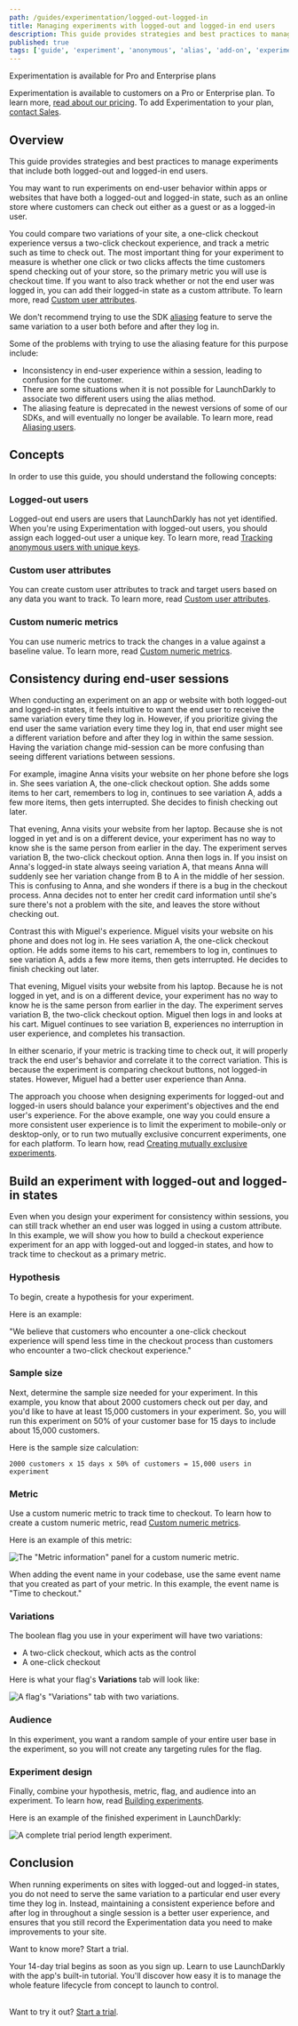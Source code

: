 ```yaml
---
path: /guides/experimentation/logged-out-logged-in
title: Managing experiments with logged-out and logged-in end users
description: This guide provides strategies and best practices to manage experiments that include both logged-out and logged-in end users.
published: true
tags: ['guide', 'experiment', 'anonymous', 'alias', 'add-on', 'experimentation']
---
```


<Callout intent="primary">
<CalloutTitle>Experimentation is available for Pro and Enterprise plans</CalloutTitle>
<CalloutDescription>

Experimentation is available to customers on a Pro or Enterprise plan. To learn more, [read about our pricing](https://launchdarkly.com/pricing/). To add Experimentation to your plan, [contact Sales](https://launchdarkly.com/contact-sales/).

</CalloutDescription>
</Callout>

## Overview

This guide provides strategies and best practices to manage experiments that include both logged-out and logged-in end users.

You may want to run experiments on end-user behavior within apps or websites that have both a logged-out and logged-in state, such as an online store where customers can check out either as a guest or as a logged-in user.

You could compare two variations of your site, a one-click checkout experience versus a two-click checkout experience, and track a metric such as time to check out. The most important thing for your experiment to measure is whether one click or two clicks affects the time customers spend checking out of your store, so the primary metric you will use is checkout time. If you want to also track whether or not the end user was logged in, you can add their logged-in state as a custom attribute. To learn more, read [Custom user attributes](/home/users/custom-attributes).

We don't recommend trying to use the SDK [aliasing](/sdk/features/aliasing-users) feature to serve the same variation to a user both before and after they log in.

Some of the problems with trying to use the aliasing feature for this purpose include:

- Inconsistency in end-user experience within a session, leading to confusion for the customer.
- There are some situations when it is not possible for LaunchDarkly to associate two different users using the alias method.
- The aliasing feature is deprecated in the newest versions of some of our SDKs, and will eventually no longer be available. To learn more, read [Aliasing users](/sdk/features/aliasing-users).

## Concepts

In order to use this guide, you should understand the following concepts:

### Logged-out users

Logged-out end users are users that LaunchDarkly has not yet identified. When you're using Experimentation with logged-out users, you should assign each logged-out user a unique key. To learn more, read [Tracking anonymous users with unique keys](/home/users/anonymous-users#tracking-anonymous-users-with-unique-keys).

### Custom user attributes

You can create custom user attributes to track and target users based on any data you want to track. To learn more, read [Custom user attributes](/home/users/custom-attributes).

### Custom numeric metrics

You can use numeric metrics to track the changes in a value against a baseline value. To learn more, read [Custom numeric metrics](/home/creating-experiments/metrics/custom-numeric).

## Consistency during end-user sessions

When conducting an experiment on an app or website with both logged-out and logged-in states, it feels intuitive to want the end user to receive the same variation every time they log in. However, if you prioritize giving the end user the same variation every time they log in, that end user might see a different variation before and after they log in within the same session. Having the variation change mid-session can be more confusing than seeing different variations between sessions.

For example, imagine Anna visits your website on her phone before she logs in. She sees variation A, the one-click checkout option. She adds some items to her cart, remembers to log in, continues to see variation A, adds a few more items, then gets interrupted. She decides to finish checking out later.

That evening, Anna visits your website from her laptop. Because she is not logged in yet and is on a different device, your experiment has no way to know she is the same person from earlier in the day. The experiment serves variation B, the two-click checkout option. Anna then logs in. If you insist on Anna's logged-in state always seeing variation A, that means Anna will suddenly see her variation change from B to A in the middle of her session. This is confusing to Anna, and she wonders if there is a bug in the checkout process. Anna decides not to enter her credit card information until she's sure there's not a problem with the site, and leaves the store without checking out.

Contrast this with Miguel's experience. Miguel visits your website on his phone and does not log in. He sees variation A, the one-click checkout option. He adds some items to his cart, remembers to log in, continues to see variation A, adds a few more items, then gets interrupted. He decides to finish checking out later.

That evening, Miguel visits your website from his laptop. Because he is not logged in yet, and is on a different device, your experiment has no way to know he is the same person from earlier in the day. The experiment serves variation B, the two-click checkout option. Miguel then logs in and looks at his cart. Miguel continues to see variation B, experiences no interruption in user experience, and completes his transaction.

In either scenario, if your metric is tracking time to check out, it will properly track the end user's behavior and correlate it to the correct variation. This is because the experiment is comparing checkout buttons, not logged-in states. However, Miguel had a better user experience than Anna. 

The approach you choose when designing experiments for logged-out and logged-in users should balance your experiment's objectives and the end user's experience. For the above example, one way you could ensure a more consistent user experience is to limit the experiment to mobile-only or desktop-only, or to run two mutually exclusive concurrent experiments, one for each platform. To learn how, read [Creating mutually exclusive experiments](/guides/experimentation/mutually-exclusive).

## Build an experiment with logged-out and logged-in states

Even when you design your experiment for consistency within sessions, you can still track whether an end user was logged in using a custom attribute. In this example, we will show you how to build a checkout experience experiment for an app with logged-out and logged-in states, and how to track time to checkout as a primary metric.

### Hypothesis

To begin, create a hypothesis for your experiment.

Here is an example:

"We believe that customers who encounter a one-click checkout experience will spend less time in the checkout process than customers who encounter a two-click checkout experience."

### Sample size

Next, determine the sample size needed for your experiment. In this example, you know that about 2000 customers check out per day, and you'd like to have at least 15,000 customers in your experiment. So, you will run this experiment on 50% of your customer base for 15 days to include about 15,000 customers.

Here is the sample size calculation:

`2000 customers x 15 days x 50% of customers = 15,000 users in experiment`

### Metric

Use a custom numeric metric to track time to checkout. To learn how to create a custom numeric metric, read [Custom numeric metrics](/home/creating-experiments/metrics/custom-numeric).

Here is an example of this metric:

![The "Metric information" panel for a custom numeric metric.](experiment-logged-in-metric.png)

When adding the event name in your codebase, use the same event name that you created as part of your metric. In this example, the event name is "Time to checkout."

### Variations

The boolean flag you use in your experiment will have two variations:

- A two-click checkout, which acts as the control
- A one-click checkout

Here is what your flag's **Variations** tab will look like:

![A flag's "Variations" tab with two variations.](experiment-logged-in-flag.png)

### Audience

In this experiment, you want a random sample of your entire user base in the experiment, so you will not create any targeting rules for the flag.

### Experiment design

Finally, combine your hypothesis, metric, flag, and audience into an experiment. To learn how, read [Building experiments](/home/creating-experiments#building-experiments).

Here is an example of the finished experiment in LaunchDarkly:

![A complete trial period length experiment.](experiment-logged-in-design.png)

## Conclusion

When running experiments on sites with logged-out and logged-in states, you do not need to serve the same variation to a particular end user every time they log in. Instead, maintaining a consistent experience before and after log in throughout a single session is a better user experience, and ensures that you still record the Experimentation data you need to make improvements to your site.

<Callout intent="primary" site="launchDarkly">
<CalloutTitle>Want to know more? Start a trial.</CalloutTitle>
<CalloutDescription>

Your 14-day trial begins as soon as you sign up. Learn to use LaunchDarkly with the app's built-in tutorial. You'll discover how easy it is to manage the whole feature lifecycle from concept to launch to control.<br/><br/>

Want to try it out? [Start a trial](https://launchdarkly.com/start-trial/).

</CalloutDescription>
</Callout>
